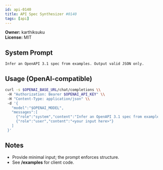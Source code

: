 ```yaml
---
id: api-0140
title: API Spec Synthesizer #0140
tags: [api]
---
```


**Owner:** karthiksuku  
**License:** MIT

## System Prompt
```text
Infer an OpenAPI 3.1 spec from examples. Output valid JSON only.
```

## Usage (OpenAI-compatible)
```bash
curl -s $OPENAI_BASE_URL/chat/completions \\
 -H "Authorization: Bearer $OPENAI_API_KEY" \\
 -H "Content-Type: application/json" \\
 -d '{
   "model":"$OPENAI_MODEL",
   "messages":[
     {"role":"system","content":"Infer an OpenAPI 3.1 spec from examples. Output valid JSON only."},
     {"role":"user","content":"<your input here>"}
   ]
 }'
```

## Notes
- Provide minimal input; the prompt enforces structure.
- See **/examples** for client code.
